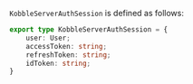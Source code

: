 `KobbleServerAuthSession` is defined as follows:

```ts
export type KobbleServerAuthSession = {
	user: User;
	accessToken: string;
	refreshToken: string;
	idToken: string;
}
```